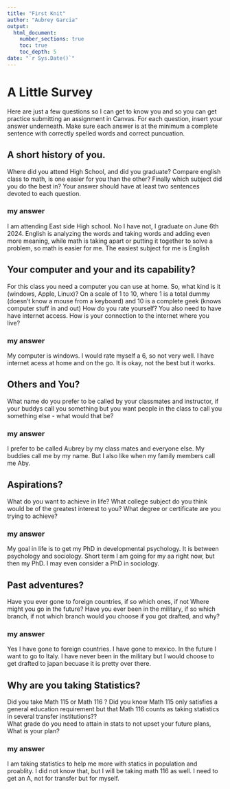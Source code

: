 ```yaml
---
title: "First Knit"
author: "Aubrey Garcia"
output: 
  html_document:
    number_sections: true
    toc: true
    toc_depth: 5
date: "`r Sys.Date()`"   
---
```


# A Little Survey

Here are just a few questions so I can get to know you and so you can get practice submitting an assignment in Canvas.  For each question, insert your answer underneath. Make sure each answer is at the minimum a complete sentence with correctly spelled words and correct puncuation. 

## A short history of you.  
Where did you attend High School, and did you graduate? Compare english class to math, is one easier for you than the other? Finally which subject did you do the best in? Your answer should have at least two sentences devoted to each question.  
  
### my answer     
  I am attending East side High school. 
  No I have not, I graduate on June 6th 2024.
  English is analyzing the words and taking words and adding even more meaning, while math is taking apart or putting it together to solve a problem, so math is easier for me.
  The easiest subject for me is English

     


## Your computer and your and its capability?  
 For this class  you need a computer you can use at home.  So, what kind is it (windows, Apple, Linux)?  On a scale of 1 to 10, where 1 is a total dummy (doesn't know a mouse from a keyboard) and 10 is a complete geek (knows computer stuff in and out) How do you rate yourself?  You also need to have have internet access. How is your connection to the internet where you live?

### my answer   
  My computer is windows.
  I would rate myself a 6, so not very well.
  I have internet acess at home and on the go.
  It is okay, not the best but it works.
   

## Others and You?   
What name do you prefer to be called by your classmates and instructor, if your buddys call you something but you want people in the class to call you something else - what would that be? 

### my answer  
I prefer to be called Aubrey by my class mates and everyone else.
My buddies call me by my name.
But I also like when my family members call me Aby.


  
   
 




## Aspirations?   
What do you want to achieve in life?  What college subject do you think would be of the greatest interest to you? What degree or certificate are you trying to achieve?

### my answer 
My goal in life is to get my PhD in developmental psychology.
It is between psychology and sociology.
Short term I am going for my aa right now, but then my PhD.
I may even consider a PhD in sociology.
  
   
 




## Past adventures?  
Have you ever gone to foreign countries, if so which ones, if not Where might you go in the future?  Have you ever been in the military, if so which branch, if not which branch would you choose if you got drafted, and why?

### my answer   
Yes I have gone to foreign countries.
I have gone to mexico.
In the future I want to go to Italy.
I have never been in the military but I would choose to get drafted to japan becuase it is pretty over there.
  
   
  




## Why are you taking Statistics?  
Did you take Math 115 or Math 116 ?  Did you know Math 115 only satisfies a general education requirement but that Math 116 counts as taking statistics in several transfer institutions??  
What grade do you need to attain in stats to not upset your future plans, What is your plan?  
 

### my answer    
I am taking statistics to help me more with statics in population and proablity.
I did not know that, but I will be taking math 116 as well.
I need to get an A, not for transfer but for myself.
  
   
 






  




